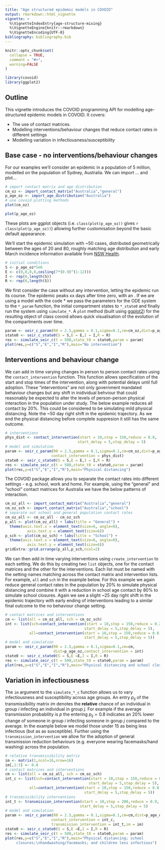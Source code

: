 ```yaml
---
title: "Age structured epidemic models in COVOID"
output: rmarkdown::html_vignette
vignette: >
  %\VignetteIndexEntry{age-structure-mixing}
  %\VignetteEngine{knitr::rmarkdown}
  %\VignetteEncoding{UTF-8}
bibliography: bibliography.bib
---
```



```r
knitr::opts_chunk$set(
  collapse = TRUE,
  comment = "#>",
  warning=FALSE
)
```

```r
library(covoid)
library(ggplot2)
```

## Outline

This vignette introduces the COVOID programming API for modelling age-structured epidemic models in COVOID. It covers:

* The use of contact matrices.
* Modelling interventions/behaviour changes that reduce contact rates in different settings
* Modelling variation in infectiousness/susceptibility

## Base case - no interventions/behaviour changes

For our examples we'll consider an epidemic in a population of 5 million, modelled on the population of Sydney, Australia. We can import ... and plot... 

```r
# import contact matrix and age distribution
cm_oz <- import_contact_matrix("Australia","general")
p_age_oz <- import_age_distribution("Australia")
# use covoid plotting methods
plot(cm_oz)
```

```r
plot(p_age_oz)
```

These plots are ggplot objects (i.e. `class(plot(p_age_oz))` gives `r class(plot(p_age_oz))`) allowing further customisation beyond the basic default appearance. 

We'll start the epidemic simulation with ~50 cases, distributed geometrically between the ages of 20 and 80, roughly matching age distribution and early March incidence information available from [NSW Health](https://www.health.nsw.gov.au/Infectious/covid-19/Documents/covid-19-surveillance-report-20200430.pdf).

```r
# initial conditions
S <- p_age_oz*5e6
E <- c(0,0,0,0,ceiling(7*(0.9)^(1:12)))
I <- rep(0,length(S))
R <- rep(0,length(S))
```

We first consider the case without any intervention, letting the epidemic run its course. The epidemic peaks xx days after time zero, with an . If we are using a model with the code * we pass the parameters for the ODE system to the `*_param` function, the initial compartment states to `*_state0` and finally run the system using `simulate_*`. A `plot` method (built using [ggplot2](https://ggplot2.tidyverse.org/)) for the resulting object of class covoid allows quick visualisation of the evolution of the compartments over time.

```r
param <- seir_c_param(R0 = 2.5,gamma = 0.1,sigma=0.1,cm=cm_oz,dist=p_age_oz)
state0 <- seir_c_state0(S = S,E = E,I = I,R = R)
res <- simulate_seir_c(t = 500,state_t0 = state0,param = param)
plot(res,y=c("S","E","I","R"),main="No intervention")
```

## Interventions and behaviour change

We can add in time varying changes in person to person contact rates using the `contact_intervention` function. This function allows specification of the start and stop times of the intervention, along with potential delays until full adoption. These "interventions" are not only government mandated behaviour changes but any shift in inidividual behviour that could reasonably be expected to alter the levels of person-person physical interaction in the population under study. The below example reduces all contact by 20%. This could be considered to be simulating mild physical distancing. Note the ~50 day right shift in the epidemic trajectory. As we end the physical distancing before complete suppresion it still has the same outcome.

```r
# interventions
phys_dist <- contact_intervention(start = 10,stop = 150,reduce = 0.8,
                                 start_delay = 5,stop_delay = 5)
# model and simulation
param <- seir_c_param(R0 = 2.5,gamma = 0.1,sigma=0.1,cm=cm_oz,dist=p_age_oz,
                     contact_intervention = phys_dist)
state0 <- seir_c_state0(S = S,E = E,I = I,R = R)
res <- simulate_seir_c(t = 500,state_t0 = state0,param = param)
plot(res,y=c("S","E","I","R"),main="Physical distancing")
```

The COVOID package allows you to separate the contact rates into different settings - e.g. school, work and home. For example, using the "general" and "school" contact matrices for Australia we have the below patterns of interaction.

```r
cm_oz_all <- import_contact_matrix("Australia","general")
cm_oz_sch <- import_contact_matrix("Australia","school")
# separate out school and general population contact rates
cm_oz_all <- cm_oz_all - cm_oz_sch
p_all <- plot(cm_oz_all) + labs(title = "General") +
  theme(axis.text.x = element_text(size=6, angle=0),
          axis.text.y = element_text(size=6))
p_sch <- plot(cm_oz_sch) + labs(title = "School") +
  theme(axis.text.x = element_text(size=6, angle=0),
          axis.text.y = element_text(size=6))
gridExtra::grid.arrange(p_all,p_sch,ncol=2)
```

We can then add in time varying interventions using `create_intervention` to each setting. We do this by creating two `list` objects, one for the contact matrices and the other for the interventions. Each list must be named with the setting names matching across the contact matrix and intervention lists. For example, `all` and `sch` in the example below. For this example we again reduce general contact rates in the population by 20% to simulate physical distancing and combine it with a reduction in school age contact by 80% to simulate school closures. Again we see a slight ~25 day right shift in the epidemic trajectory with early ending of interventions leading to a similar final outcome to the no behaviour change setting.

```r
# contact matrices and interventions
cm <- list(all = cm_oz_all, sch = cm_oz_sch)
int <- list(sch=contact_intervention(start = 10,stop = 150,reduce = 0.2,
                                    start_delay = 5,stop_delay = 5),
           all=contact_intervention(start = 10,stop = 150,reduce = 0.8,
                                    start_delay = 5,stop_delay = 5))
# model and simulation
param <- seir_c_param(R0 = 2.5,gamma = 0.1,sigma=0.1,cm=cm,
                      dist=p_age_oz,contact_intervention = int)
state0 <- seir_c_state0(S = S,E =E,I = I,R = R)
res <- simulate_seir_c(t = 500,state_t0 = state0,param = param)
plot(res,y=c("S","E","I","R"),main="Physical distancing and school closures")
```

## Variation in infectiousness

The `im` argument to the `simulate_*_c` function allows us to vary infectiousness and susceptibility across age groups. An entry $p_{ij}$ of the transmissibility matrix $im$ denotes the **relative** chance of an individual in group $i$ infecting an individual in group $j$. For example if the average transmission probability is $p$ the entering $p_{ij} = 0.8$ indicates an 20% lower change of someone in group $i$ infecting someone in gorup $j$ compared to the average. In the example below we model those under 15 as being less infectious (but as as susceptible). Further using the `transmission_intervention` we allow for the adoption of general transmission reduction behaviours (e.g. everyone wearing facemasks/hand washing) across the population.

```r
# relative transmissibility matrix
im <- matrix(1,ncol=16,nrow=16)
im[,1:3] <- 0.8
# contact matrices and interventions
cm <- list(all = cm_oz_all, sch = cm_oz_sch)
int_c <- list(sch=contact_intervention(start = 10,stop = 150,reduce = 0.2,
                                      start_delay = 5,stop_delay = 5),
           all=contact_intervention(start = 10,stop = 150,reduce = 0.8,
                                    start_delay = 5,stop_delay = 5))
# transmissibility interventions
int_t <- transmission_intervention(start = 10,stop = 200,reduce = 0.9,
                                  start_delay = 5,stop_delay = 5)
# model and simulation
param <- seir_c_param(R0 = 2.5,gamma = 0.1,sigma=0.1,cm=cm,dist=p_age_oz,
                     contact_intervention = int_c,
                     transmission_intervention = int_t,im = im)
state0 <- seir_c_state0(S = S,E =E,I = I,R = R)
res <- simulate_seir_c(t = 500,state_t0 = state0,param = param)
plot(res,y=c("S","E","I","R"),main="Physical distancing; school
     closures;\nhandwashing/facemasks; and children less infectious")
```
